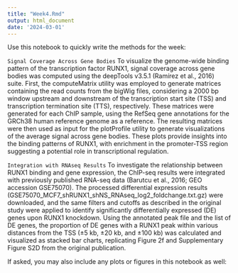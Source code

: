 ```yaml
---
title: "Week4.Rmd"
output: html_document
date: '2024-03-01'
---
```


Use this notebook to quickly write the methods for the week:

`Signal Coverage Across Gene Bodies`
To visualize the genome-wide binding pattern of the transcription factor RUNX1, signal coverage across gene bodies 
was computed using the deepTools v3.5.1 (Ramírez et al., 2016) suite. First, the computeMatrix utility was employed 
to generate matrices containing the read counts from the bigWig files, considering a 2000 bp window upstream and 
downstream of the transcription start site (TSS) and transcription termination site (TTS), respectively. These matrices 
were generated for each ChIP sample, using the RefSeq gene annotations for the GRCh38 human reference genome as a reference.
The resulting matrices were then used as input for the plotProfile utility to generate visualizations of the average 
signal across gene bodies. These plots provide insights into the binding patterns of RUNX1, with enrichment in the 
promoter-TSS region suggesting a potential role in transcriptional regulation.

`Integration with RNAseq Results`
To investigate the relationship between RUNX1 binding and gene expression, the ChIP-seq results were integrated with 
previously published RNA-seq data (Barutcu et al., 2016; GEO accession GSE75070). The processed differential expression results 
(GSE75070_MCF7_shRUNX1_shNS_RNAseq_log2_foldchange.txt.gz) were downloaded, and the same filters and cutoffs as described in 
the original study were applied to identify significantly differentially expressed (DE) genes upon RUNX1 knockdown.
Using the annotated peak file and the list of DE genes, the proportion of DE genes with a RUNX1 peak within various distances 
from the TSS (±5 kb, ±20 kb, and ±100 kb) was calculated and visualized as stacked bar charts, replicating Figure 2f and 
Supplementary Figure S2D from the original publication.


If asked, you may also include any plots or figures in this notebook as well:


